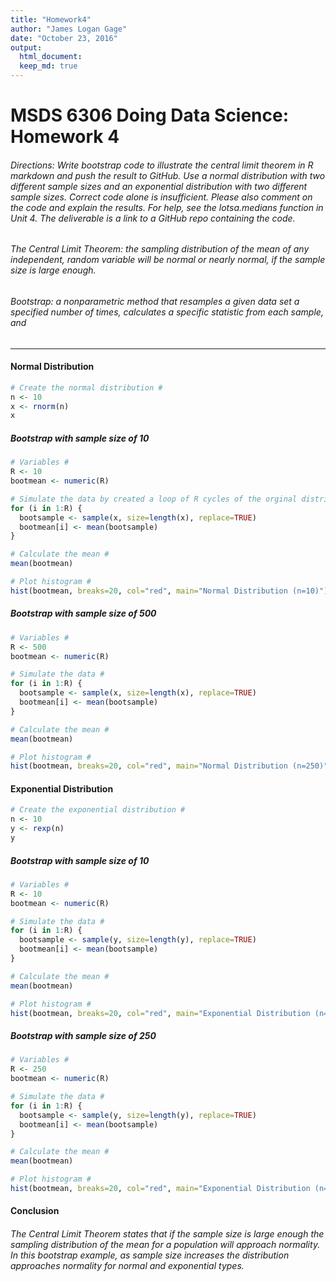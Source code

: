 ---
title: "Homework4"
author: "James Logan Gage"
date: "October 23, 2016"
output: 
  html_document:
  keep_md: true
---

# MSDS 6306 Doing Data Science: Homework 4

###### Directions: Write bootstrap code to illustrate the central limit theorem in R markdown and push the result to GitHub. Use a normal distribution with two different sample sizes and an exponential distribution with two different sample sizes. Correct code alone is insufficient. Please also comment on the code and explain the results. For help, see the lotsa.medians function in Unit 4. The deliverable is a link to a GitHub repo containing the code.

###### The Central Limit Theorem:  the sampling distribution of the mean of any independent, random variable will be normal or nearly normal, if the sample size is large enough.

###### Bootstrap:  a nonparametric method that resamples a given data set a specified number of times, calculates a specific statistic from each sample, and 

***

#### Normal Distribution

```{r}
# Create the normal distribution #
n <- 10
x <- rnorm(n)
x
```

##### Bootstrap with sample size of 10

```{r}
# Variables #
R <- 10
bootmean <- numeric(R)

# Simulate the data by created a loop of R cycles of the orginal distribution #
for (i in 1:R) {
  bootsample <- sample(x, size=length(x), replace=TRUE)
  bootmean[i] <- mean(bootsample)
}

# Calculate the mean #
mean(bootmean)

# Plot histogram #
hist(bootmean, breaks=20, col="red", main="Normal Distribution (n=10)")
```


##### Bootstrap with sample size of 500

```{r}
# Variables #
R <- 500
bootmean <- numeric(R)

# Simulate the data #
for (i in 1:R) {
  bootsample <- sample(x, size=length(x), replace=TRUE)
  bootmean[i] <- mean(bootsample)
}

# Calculate the mean #
mean(bootmean)

# Plot histogram #
hist(bootmean, breaks=20, col="red", main="Normal Distribution (n=250)")
```

#### Exponential Distribution

```{r}
# Create the exponential distribution #
n <- 10
y <- rexp(n)
y
```

##### Bootstrap with sample size of 10

```{r}
# Variables #
R <- 10
bootmean <- numeric(R)

# Simulate the data #
for (i in 1:R) {
  bootsample <- sample(y, size=length(y), replace=TRUE)
  bootmean[i] <- mean(bootsample)
}

# Calculate the mean #
mean(bootmean)

# Plot histogram #
hist(bootmean, breaks=20, col="red", main="Exponential Distribution (n=10)")
```

##### Bootstrap with sample size of 250

```{r}
# Variables #
R <- 250
bootmean <- numeric(R)

# Simulate the data #
for (i in 1:R) {
  bootsample <- sample(y, size=length(y), replace=TRUE)
  bootmean[i] <- mean(bootsample)
}

# Calculate the mean #
mean(bootmean)

# Plot histogram #
hist(bootmean, breaks=20, col="red", main="Exponential Distribution (n=250)")
```


#### Conclusion

###### The Central Limit Theorem states that if the sample size is large enough the sampling distribution of the mean for a population will approach normality.  In this bootstrap example, as sample size increases the distribution approaches normality for normal and exponential types. 